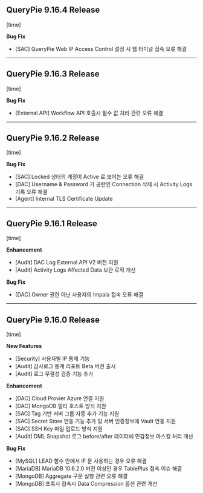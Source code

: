 ## QueryPie 9.16.4 Release
[time]



**Bug Fix**

* [SAC] QueryPie Web IP Access Control 설정 시 웹 터미널 접속 오류 해결

---

## QueryPie 9.16.3 Release
[time]



**Bug Fix**

* [External API] Workflow API 호출시 필수 값 처리 관련 오류 해결

---

## QueryPie 9.16.2 Release
[time]



**Bug Fix**

* [SAC] Locked 상태의 계정이 Active 로 보이는 오류 해결
* [DAC] Username & Password 가 공란인 Connection 삭제 시 Activity Logs 기록 오류 해결
* [Agent] Internal TLS Certificate Update



---

## QueryPie 9.16.1 Release
[time]



**Enhancement**

* [Audit] DAC Log External API V2 버전 지원
* [Audit] Activity Logs Affected Data 보관 로직 개선



**Bug Fix**

* [DAC] Owner 권한 아닌 사용자의 Impala 접속 오류 해결



---

## QueryPie 9.16.0 Release
[time]



**New Features**

* [Security] 사용자별 IP 통제 기능
* [Audit] 감사로그 통계 리포트 Beta 버전 출시
* [Audit] 로그 무결성 검증 기능 추가



**Enhancement**

* [DAC] Cloud Provier Azure 연결 지원
* [DAC] MongoDB 멀티 호스트 방식 지원
* [SAC] Tag 기반 서버 그룹 자동 추가 기능 지원
* [SAC] Secret Store 연동 기능 추가 및 서버 인증정보에 Vault 연동 지원
* [SAC] SSH Key 파일 업로드 방식 지원
* [Audit] DML Snapshot 로그 before/after 데이터에 민감정보 마스킹 처리 개선



**Bug Fix**

* [MySQL] LEAD 함수 안에서 IF 문 사용하는 경우 오류 해결
* [MariaDB] MariaDB 10.6.2.0 버전 이상인 경우 TablePlus 접속 이슈 해결
* [MongoDB] Aggregate 구문 실행 관련 오류 해결
* [MongoDB] 프록시 접속시 Data Compression 옵션 관련 개선
